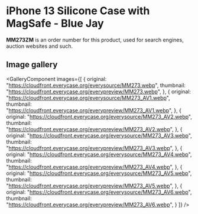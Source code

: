
# iPhone 13 Silicone Case with MagSafe - Blue Jay

<Callout type='info' emoji='👉🏻'>**MM273ZM** is an order number for this product, used for search engines, auction websites and such.</Callout>

## Image gallery

<GalleryComponent
    images={[
      {
        original: "https://cloudfront.everycase.org/everysource/MM273.webp",
        thumbnail: "https://cloudfront.everycase.org/everypreview/MM273.webp",
      },
      {
        original: "https://cloudfront.everycase.org/everysource/MM273_AV1.webp",
        thumbnail: "https://cloudfront.everycase.org/everypreview/MM273_AV1.webp",
      },
      {
        original: "https://cloudfront.everycase.org/everysource/MM273_AV2.webp",
        thumbnail: "https://cloudfront.everycase.org/everypreview/MM273_AV2.webp",
      },
      {
        original: "https://cloudfront.everycase.org/everysource/MM273_AV3.webp",
        thumbnail: "https://cloudfront.everycase.org/everypreview/MM273_AV3.webp",
      },
      {
        original: "https://cloudfront.everycase.org/everysource/MM273_AV4.webp",
        thumbnail: "https://cloudfront.everycase.org/everypreview/MM273_AV4.webp",
      },
      {
        original: "https://cloudfront.everycase.org/everysource/MM273_AV5.webp",
        thumbnail: "https://cloudfront.everycase.org/everypreview/MM273_AV5.webp",
      },
      {
        original: "https://cloudfront.everycase.org/everysource/MM273_AV6.webp",
        thumbnail: "https://cloudfront.everycase.org/everypreview/MM273_AV6.webp",
      }
    ]}
  />
